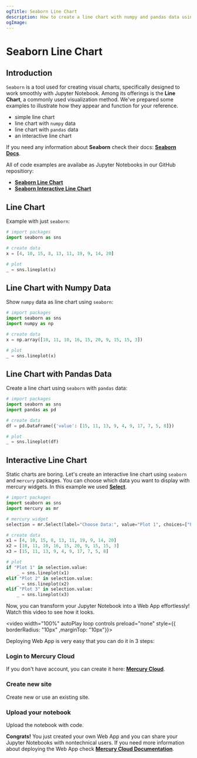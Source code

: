 ```yaml
---
ogTitle: Seaborn Line Chart
description: How to create a line chart with numpy and pandas data using the seaborn (Python package) in Jupyter Notebook.
ogImage:
---
```



# Seaborn Line Chart 

## Introduction

`Seaborn` is a tool used for creating visual charts, specifically designed to work smoothly with Jupyter Notebook. Among its offerings is the **Line Chart**, a commonly used visualization method. We've prepared some examples to illustrate how they appear and function for your reference.
- simple line chart  
- line chart with `numpy` data
- line chart with `pandas` data
- an interactive line chart 

If you need any information about **Seaborn** check their docs: [**Seaborn Docs**](https://seaborn.pydata.org/api.html).

All of code examples are availabe as Jupyter Notebooks in our GitHub repositiory:
- [**Seaborn Line Chart**](https://github.com/mljar/mercury-integrations/blob/main/visualizations/seaborn/seaborn-line-chart.ipynb)
- [**Seaborn Interactive Line Chart**](https://github.com/mljar/mercury-integrations/blob/main/visualizations/seaborn/seaborn-interactive-line-chart.ipynb)

## Line Chart 

Example with just `seaborn`:

```python 
# import packages
import seaborn as sns 

# create data 
x = [4, 10, 15, 8, 13, 11, 19, 9, 14, 20]

# plot 
_ = sns.lineplot(x)
```

<Screenshot src={simplechartPng} alt="Simple seaborn line chart" />

## Line Chart with Numpy Data 

Show `numpy` data as line chart using `seaborn`:

```python 
# import packages 
import seaborn as sns 
import numpy as np 

# create data 
x = np.array([18, 11, 10, 16, 15, 20, 9, 15, 15, 3])

# plot 
_ = sns.lineplot(x)
```

<Screenshot src={numpychartPng} alt="Seaborn line chart with numpy data. " />

## Line Chart with Pandas Data 

Create a line chart using `seaborn` with `pandas` data:

```python
# import packages 
import seaborn as sns 
import pandas as pd 

# create data
df = pd.DataFrame({'value': [15, 11, 13, 9, 4, 9, 17, 7, 5, 8]})

# plot 
_ = sns.lineplot(df)
```

<Screenshot src={pandaschartPng} alt="Seaborn line chart with pandas data." />

## Interactive Line Chart

Static charts are boring. Let's create an interactive line chart using `seaborn` and `mercury` packages. You can choose which data you want to display with mercury widgets. In this example we used [**Select**](https://runmercury.com/docs/input-widgets/select/).

```python 
# import packages 
import seaborn as sns 
import mercury as mr 
```

```python 
# mercury widget 
selection = mr.Select(label="Choose Data:", value="Plot 1", choices=["Plot 1", "Plot 2", "Plot 3"])
```

```python 
# create data 
x1 = [4, 10, 15, 8, 13, 11, 19, 9, 14, 20]
x2 = [18, 11, 10, 16, 15, 20, 9, 15, 15, 3]
x3 = [15, 11, 13, 9, 4, 9, 17, 7, 5, 8]

# plot 
if "Plot 1" in selection.value: 
    _ = sns.lineplot(x1)
elif "Plot 2" in selection.value:
    _ = sns.lineplot(x2)
elif "Plot 3" in selection.value:
    _ = sns.lineplot(x3)
```

Now, you can transform your Jupyter Notebook into a Web App effortlessly! Watch this video to see how it looks.

<video width="100%" autoPlay loop controls preload="none" style={{ borderRadius: "10px" ,marginTop: "10px"}}>
  <source
    src="/images/integrations/seaborn/line-chart/seaborn-mercury.mp4"
    type="video/mp4"
  />
</video>

Deploying Web App is very easy that you can do it in 3 steps:

<div className="steps-container">

### Login to Mercury Cloud

If you don't have account, you can create it here: [**Mercury Cloud**](https://cloud.runmercury.com/register).

### Create new site

Create new or use an existing site. 

### Upload your notebook

Upload the notebook with code.

</div>

**Congrats!** You just created your own Web App and you can share your Jupyter Notebooks with nontechnical users. If you need more information about deploying the Web App check [**Mercury Cloud Documentation**](https://runmercury.com/docs/cloud/).